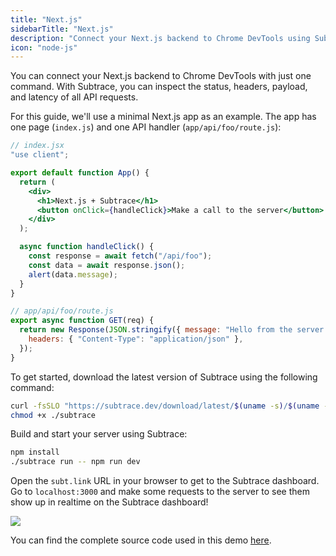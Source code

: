 ```yaml
---
title: "Next.js"
sidebarTitle: "Next.js"
description: "Connect your Next.js backend to Chrome DevTools using Subtrace"
icon: "node-js"
---
```


You can connect your Next.js backend to Chrome DevTools with just one command.
With Subtrace, you can inspect the status, headers, payload, and latency of
all API requests.

For this guide, we'll use a minimal Next.js app as an example. The app has one page (`index.js`) and one API handler (`app/api/foo/route.js`):

```jsx
// index.jsx
"use client";

export default function App() {
  return (
    <div>
      <h1>Next.js + Subtrace</h1>
      <button onClick={handleClick}>Make a call to the server</button>
    </div>
  );

  async function handleClick() {
    const response = await fetch("/api/foo");
    const data = await response.json();
    alert(data.message);
  }
}
```

```js
// app/api/foo/route.js
export async function GET(req) {
  return new Response(JSON.stringify({ message: "Hello from the server!" }), {
    headers: { "Content-Type": "application/json" },
  });
}
```

To get started, download the latest version of Subtrace using the following command:

```bash
curl -fsSLO "https://subtrace.dev/download/latest/$(uname -s)/$(uname -m)/subtrace"
chmod +x ./subtrace
```

Build and start your server using Subtrace:

```bash
npm install
./subtrace run -- npm run dev
```

Open the `subt.link` URL in your browser to get to the Subtrace dashboard. Go to `localhost:3000`
and make some requests to the server to see them show up in realtime on the Subtrace dashboard!

<Expandable title="example output">
  <img className="rounded-xl" src="/nextjs-link.png" />
</Expandable>

You can find the complete source code used in this demo [here](https://github.com/subtrace/nextjs-demo).
